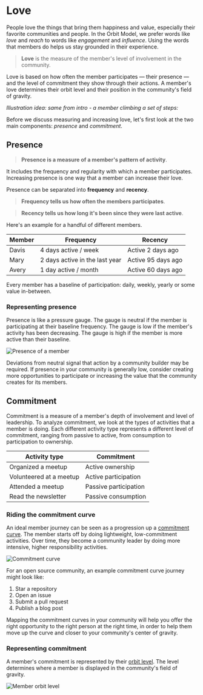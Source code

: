 # Love

People love the things that bring them happiness and value, especially their
favorite communities and people. In the Orbit Model, we prefer words like _love_
and _reach_ to words like _engagement_ and _influence_. Using the words that
members do helps us stay grounded in their experience.

> **Love** is the measure of the member's level of involvement in the community. 

Love is
based on how often the member participates — their presence — and the level of
commitment they show through their actions. A member's love
determines their orbit level and their position in the community's field of
gravity.

_Illustration idea: same from intro - a member climbing a set of steps:_

<div className="flex justify-center space-x-8 mx-auto py-8">
  <FontAwesomeIcon icon="stairs" className="text-[150px]" />
</div>

Before we discuss measuring and increasing love, let's first look at the two
main components: *presence* and *commitment*.

## Presence

> **Presence is a measure of a member's pattern of activity**. 

It includes the
frequency and regularity with which a member participates. Increasing presence
is one way that a member can increase their love.

Presence can be separated into **frequency** and **recency**. 

> **Frequency tells us how often the members participates**. 

> **Recency tells us how long it's been since they were last active**. 

Here's an example for a handful of different members.

| Member | Frequency                      | Recency            |
| ------ | ------------------------------ | ------------------ |
| Davis  | 4 days active / week           | Active 2 days ago  |
| Mary   | 2 days active in the last year | Active 95 days ago |
| Avery  | 1 day active / month           | Active 60 days ago |

Every member has a baseline of participation: daily, weekly, yearly or some
value in-between.

### Representing presence

Presence is like a pressure gauge. The gauge is neutral if the member is
participating at their baseline frequency. The gauge is low if the member's
activity has been decreasing. The gauge is high if the member is more active
than their baseline.

![Presence of a member](/presence.jpg)

Deviations from neutral signal that action by a community builder may be
required. If presence in your community is generally low, consider creating more
opportunities to participate or increasing the value that the community creates
for its members.

## Commitment

Commitment is a measure of a member's depth of involvement and level of
leadership. To analyze commitment, we look at the types of activities that a
member is doing. Each different activity type represents a different level of
commitment, ranging from passive to active, from consumption to participation
to ownership.

| Activity type           | Commitment            |
| ----------------------- | --------------------- |
| Organized a meetup      | Active ownership      |
| Volunteered at a meetup | Active participation  |
| Attended a meetup       | Passive participation |
| Read the newsletter     | Passive consumption   |

### Riding the commitment curve

An ideal member journey can be seen as a progression up a [commitment
curve](https://www.carriemelissajones.com/blog/community-commitment-curve). The
member starts off by doing lightweight, low-commitment activities. Over time,
they become a community leader by doing more intensive, higher responsibility
activities.

![Commitment curve](/commitment-curve-simple.jpg)

For an open source community, an example commitment curve journey might look like:

1. Star a repository
1. Open an issue
1. Submit a pull request
1. Publish a blog post

Mapping the commitment curves in your community will help you offer the right
opportunity to the right person at the right time, in order to help them move up
the curve and closer to your community's center of gravity.

### Representing commitment

A member's commitment is represented by their [orbit level](/orbit-levels). The
level determines where a member is displayed in the community's field of
gravity.

![Member orbit level](/member-orbit-level.jpg)
